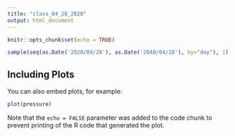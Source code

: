 ```yaml
---
title: "class_04_28_2020"
output: html_document
---
```


```r
knitr::opts_chunk$set(echo = TRUE)
```

```r


sample(seq(as.Date('2020/04/28'), as.Date('2040/04/28'), by="day"), 1)
```

## Including Plots

You can also embed plots, for example:

```r
plot(pressure)
```

Note that the `echo = FALSE` parameter was added to the code chunk to prevent printing of the R code that generated the plot.

